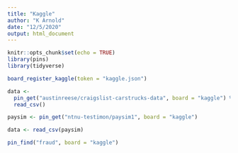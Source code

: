 ```yaml
---
title: "Kaggle"
author: "K Arnold"
date: "12/5/2020"
output: html_document
---
```


```r
knitr::opts_chunk$set(echo = TRUE)
library(pins)
library(tidyverse)
```


```r
board_register_kaggle(token = "kaggle.json")
```

```r
data <- 
  pin_get("austinreese/craigslist-carstrucks-data", board = "kaggle") %>% 
  read_csv()
```


```r
paysim <- pin_get("ntnu-testimon/paysim1", board = "kaggle")
```

```r
data <- read_csv(paysim)
```


```r
pin_find("fraud", board = "kaggle")
```
